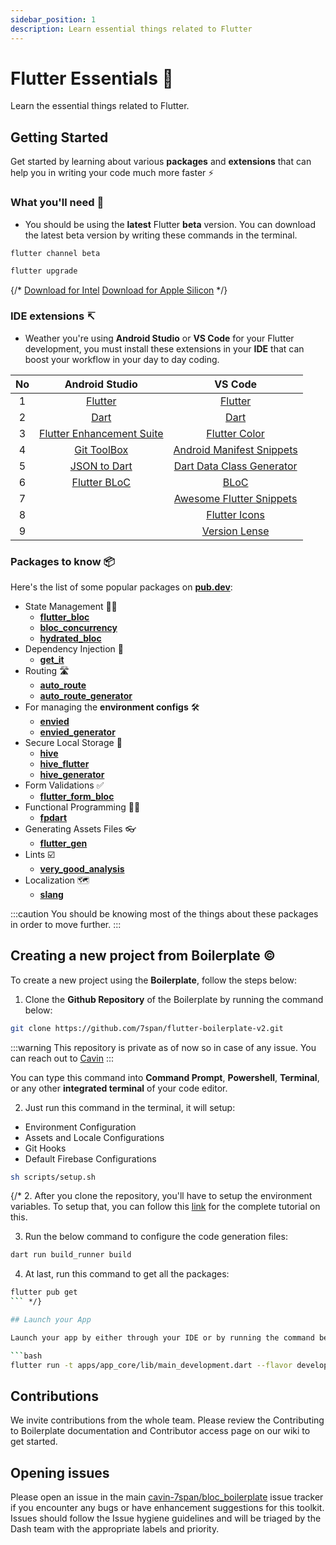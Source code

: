 ```yaml
---
sidebar_position: 1
description: Learn essential things related to Flutter
---
```




# Flutter Essentials 💙

Learn the essential things related to Flutter. 

## Getting Started

Get started by learning about various **packages** and **extensions** that can help you in writing 
your code much more faster ⚡


### What you'll need 🤔
  - You should be using the **latest** Flutter **beta** version. You can download the latest beta version by 
  writing these commands in the terminal.

  ```bash
  flutter channel beta

  flutter upgrade
  ```

  {/* <Tabs>
        <TabItem value="apple-intel" label="Mac with Intel Chip" default>
              <a href="https://storage.googleapis.com/flutter_infra_release/releases/stable/macos/flutter_macos_3.16-stable.zip">Download for Intel</a>
              </TabItem>
    <TabItem value="apple-silicon" label="Mac with Apple Silicon Chip">
            <a href="https://storage.googleapis.com/flutter_infra_release/releases/stable/macos/flutter_macos_arm64_3.16-stable.zip">Download for Apple Silicon</a>
              </TabItem>
          </Tabs>     */}


### IDE extensions ↸
  - Weather you're using **Android Studio** or **VS Code** for your Flutter development, you must install 
    these extensions in your **IDE** that can boost your workflow in your day to day coding.


| **No** | **Android Studio** | **VS Code** |
|:--------:|:--------------------:|:-------------:|
|   1    |[Flutter](https://plugins.jetbrains.com/plugin/9212-flutter) | [Flutter](https://marketplacevisualstudio.com/items?itemName=Dart-Code.flutter) |
|   2    |[Dart](https://plugins.jetbrains.com/plugin/6351-dart) | [Dart](https://marketplace.visualstudio.com/items?itemName=Dart-Code.dart-code) |
|   3    |[Flutter Enhancement Suite](https://plugins.jetbrains.com/plugin/12693-flutter-enhancement-suite) | [Flutter Color](https://marketplace.visualstudio.com/items?itemName=circlecodesolution.ccs-flutter-color) |
|   4    |[Git ToolBox](https://plugins.jetbrains.com/plugin/7499-gittoolbox) | [Android Manifest Snippets](https://marketplace.visualstudio.com/items?itemName=EugenioBuffo.android-manifest-snippets) |
|   5    |[JSON to Dart](https://plugins.jetbrains.com/plugin/12562-jsontodart-json-to-dart-) | [Dart Data Class Generator](https://marketplace.visualstudio.com/items?itemName=hzgood.dart-data-class-generator) |
|   6    |[Flutter BLoC](https://plugins.jetbrains.com/plugin/12129-bloc) | [BLoC](https://marketplace.visualstudio.com/items?itemName=FelixAngelov.bloc) |
|   7    || [Awesome Flutter Snippets](https://marketplace.visualstudio.com/items?itemName=Nash.awesome-flutter-snippets) |
|   8    || [Flutter Icons](https://marketplace.visualstudio.com/items?itemName=AntoineGtr.flutter-icons) |
|   9    || [Version Lense](https://marketplace.visualstudio.com/items?itemName=pflannery.vscode-versionlens) |


### Packages to know 📦

Here's the list of some popular packages on [**pub.dev**](https://www.pub.dev):

- State Management 👨‍💼
  - [**flutter_bloc**](https://pub.dev/packages/flutter_bloc)
  - [**bloc_concurrency**](https://pub.dev/packages/bloc_concurrency)
  - [**hydrated_bloc**](https://pub.dev/packages/hydrated_bloc)
- Dependency Injection 💉
  - [**get_it**](https://pub.dev/packages/get_it)
- Routing 🛣️
  - [**auto_route**](https://pub.dev/packages/auto_route)
  - [**auto_route_generator**](https://pub.dev/packages/auto_route_generator)
- For managing the **environment configs** 🛠️
  - [**envied**](https://pub.dev/packages/envied_flutter)
  - [**envied_generator**](https://pub.dev/packages/envied_generator)
- Secure Local Storage 📍
  - [**hive**](https://pub.dev/packages/hive)
  - [**hive_flutter**](https://pub.dev/packages/hive_flutter)
  - [**hive_generator**](https://pub.dev/packages/hive_generator)
- Form Validations ✅
  - [**flutter_form_bloc**](https://pub.dev/packages/flutter_form_bloc)
- Functional Programming 👨‍💻
  - [**fpdart**](https://pub.dev/packages/fpdart)
- Generating Assets Files 👓
  - [**flutter_gen**](https://pub.dev/packages/flutter_gen)
- Lints ☑️
  - [**very_good_analysis**](https://pub.dev/packages/very_good_analysis)
- Localization 🗺️
  - [**slang**](https://pub.dev/packages/slang)

:::caution
You should be knowing most of the things about these packages in order to move further.
:::

## Creating a new project from Boilerplate ©️

To create a new project using the **Boilerplate**, follow the steps below:

1. Clone the **Github Repository** of the Boilerplate by running the command below:

```bash
git clone https://github.com/7span/flutter-boilerplate-v2.git
```
:::warning
This repository is private as of now so in case of any issue. You can reach out to 
[Cavin](https://www.linkedin.com/in/cavin-macwan/)
:::

You can type this command into **Command Prompt**, **Powershell**, **Terminal**, or any other **integrated terminal** of your code editor.

2. Just run this command in the terminal, it will setup:
- Environment Configuration
- Assets and Locale Configurations
- Git Hooks
- Default Firebase Configurations

```bash
sh scripts/setup.sh
```

{/* 2. After you clone the repository, you'll have to setup the environment variables. To setup that, you can follow this [link](https://cavin-7span.github.io/Dash-Docs/docs/tutorial-basics/configuring-environment-variables) for the complete tutorial on this.

3. Run the below command to configure the code generation files:

```bash
dart run build_runner build
```

4. At last, run this command to get all the packages:

```bash
flutter pub get
``` */}

## Launch your App

Launch your app by either through your IDE or by running the command below:

```bash
flutter run -t apps/app_core/lib/main_development.dart --flavor development
```

## Contributions

We invite contributions from the whole team. Please review the Contributing to Boilerplate documentation and Contributor access page on our wiki to get started.


## Opening issues

Please open an issue in the main [cavin-7span/bloc_boilerplate](https://github.com/7span/flutter-boilerplate-v2/issues) issue tracker if you encounter any bugs or have enhancement suggestions for this toolkit. Issues should follow the Issue hygiene guidelines and will be triaged by the Dash team with the appropriate labels and priority.